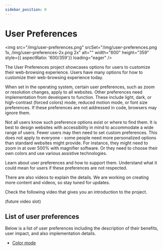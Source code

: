 ---
sidebar_position: 0
---

# User Preferences

<img src="/img/user-preferences.png" srcSet="/img/user-preferences.png 1x, /img/user-preferences-2x.png 2x" alt="" width="600" height="359" style={{ aspectRatio: '600/359'}} loading="eager" />

The User Preferences project showcases options for users to customize their web-browsing experience. Users have many options for how to customize their web-browsing experience today.

When set in the operating system, certain user preferences, such as zoom or resolution changes, apply to all websites. Other preferences need implementation from developers to function. These include light, dark, or high-contrast (forced colors) mode, reduced motion mode, or font size preferences. If these preferences are not addressed in code, browsers may ignore them.

Not all users know such preference options exist or where to find them. It is best to design websites with accessibility in mind to accommodate a wide range of users. Fewer users may then need to set custom preferences. This does not apply to everyone - some people need more personalized options than standard websites might provide. For instance, they might need to zoom in at over 500% with magnifier software. Or they need to choose their own colors and use various assistive technologies.

Learn about user preferences and how to support them. Understand what it could mean for users if these preferences are not respected.

There are also videos to explain the details. We are working on creating more content and videos, so stay tuned for updates.

Check the following video that gives you an introduction to the project.

(future video slot)

## List of user preferences

Below is a list of user preferences including the description of their benefits, user impact, and also implementation details.

- [Color mode](/docs/user-preferences/color-mode)

